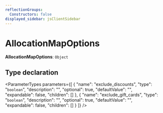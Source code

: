 ```yaml
---
reflectionGroups:
  Constructors: false
displayed_sidebar: jsClientSidebar
---
```



# AllocationMapOptions

 **AllocationMapOptions**: `Object`

## Type declaration

<ParameterTypes parameters={[
  {
    "name": "exclude_discounts",
    "type": "`boolean`",
    "description": "",
    "optional": true,
    "defaultValue": "",
    "expandable": false,
    "children": []
  },
  {
    "name": "exclude_gift_cards",
    "type": "`boolean`",
    "description": "",
    "optional": true,
    "defaultValue": "",
    "expandable": false,
    "children": []
  }
]} />
